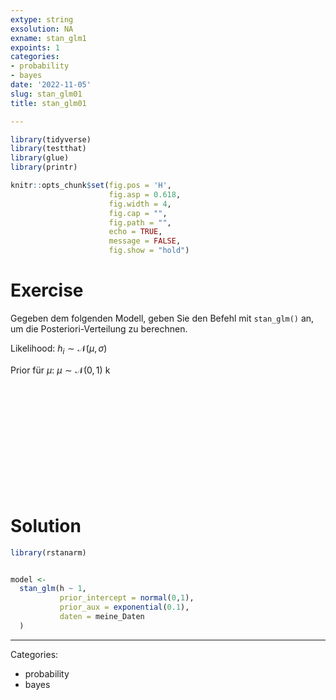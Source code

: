 ```yaml
---
extype: string
exsolution: NA
exname: stan_glm1
expoints: 1
categories:
- probability
- bayes
date: '2022-11-05'
slug: stan_glm01
title: stan_glm01

---
```





```r
library(tidyverse)
library(testthat)
library(glue)
library(printr)
```


```r
knitr::opts_chunk$set(fig.pos = 'H',
                      fig.asp = 0.618,
                      fig.width = 4,
                      fig.cap = "", 
                      fig.path = "",
                      echo = TRUE,
                      message = FALSE,
                      fig.show = "hold")
```






# Exercise



Gegeben dem folgenden Modell, geben Sie den Befehl mit `stan_glm()` an, um die Posteriori-Verteilung zu berechnen.

Likelihood:
$h_i \sim \mathcal{N}(\mu, \sigma)$

Prior für $\mu$:
$\mu \sim \mathcal{N}(0, 1)$
k



</br>
</br>
</br>
</br>
</br>
</br>
</br>
</br>
</br>
</br>

# Solution

```r
library(rstanarm)


model <-
  stan_glm(h ~ 1,
           prior_intercept = normal(0,1),
           prior_aux = exponential(0.1),
           daten = meine_Daten
  )
```




---

Categories: 

- probability
- bayes

